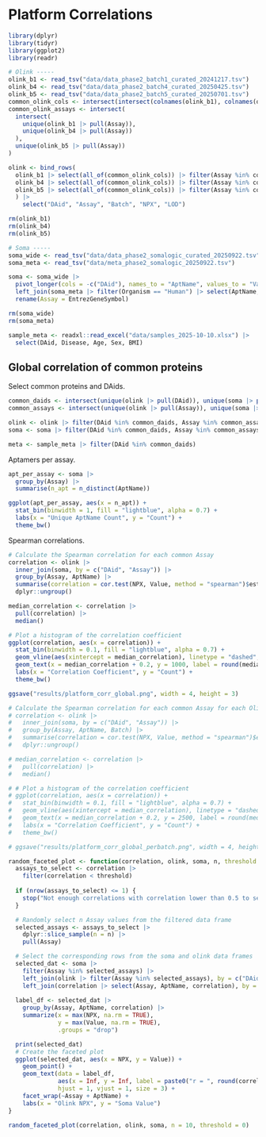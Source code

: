 # Platform Correlations

```r
library(dplyr)
library(tidyr)
library(ggplot2)
library(readr)
```

```r
# Olink -----
olink_b1 <- read_tsv("data/data_phase2_batch1_curated_20241217.tsv")
olink_b4 <- read_tsv("data/data_phase2_batch4_curated_20250425.tsv")
olink_b5 <- read_tsv("data/data_phase2_batch5_curated_20250701.tsv")
common_olink_cols <- intersect(intersect(colnames(olink_b1), colnames(olink_b4)), colnames(olink_b5))
common_olink_assays <- intersect(
  intersect(
    unique(olink_b1 |> pull(Assay)), 
    unique(olink_b4 |> pull(Assay))
  ), 
  unique(olink_b5 |> pull(Assay))
)

olink <- bind_rows(
  olink_b1 |> select(all_of(common_olink_cols)) |> filter(Assay %in% common_olink_assays) |> mutate(Batch = 1), 
  olink_b4 |> select(all_of(common_olink_cols)) |> filter(Assay %in% common_olink_assays) |> mutate(Batch = 4),
  olink_b5 |> select(all_of(common_olink_cols)) |> filter(Assay %in% common_olink_assays) |> mutate(Batch = 5)
  ) |>
    select("DAid", "Assay", "Batch", "NPX", "LOD")

rm(olink_b1)
rm(olink_b4)
rm(olink_b5)

# Soma -----
soma_wide <- read_tsv("data/data_phase2_somalogic_curated_20250922.tsv")
soma_meta <- read_tsv("data/meta_phase2_somalogic_20250922.tsv")

soma <- soma_wide |>
  pivot_longer(cols = -c("DAid"), names_to = "AptName", values_to = "Value") |>
  left_join(soma_meta |> filter(Organism == "Human") |> select(AptName, EntrezGeneSymbol), by = "AptName") |>
  rename(Assay = EntrezGeneSymbol)

rm(soma_wide)
rm(soma_meta)

sample_meta <- readxl::read_excel("data/samples_2025-10-10.xlsx") |>
  select(DAid, Disease, Age, Sex, BMI)
```

## Global correlation of common proteins

Select common proteins and DAids.

```r
common_daids <- intersect(unique(olink |> pull(DAid)), unique(soma |> pull(DAid)))
common_assays <- intersect(unique(olink |> pull(Assay)), unique(soma |> pull(Assay)))

olink <- olink |> filter(DAid %in% common_daids, Assay %in% common_assays)
soma <- soma |> filter(DAid %in% common_daids, Assay %in% common_assays)

meta <- sample_meta |> filter(DAid %in% common_daids)
```

Aptamers per assay.

```r
apt_per_assay <- soma |>
  group_by(Assay) |>
  summarise(n_apt = n_distinct(AptName))

ggplot(apt_per_assay, aes(x = n_apt)) +
  stat_bin(binwidth = 1, fill = "lightblue", alpha = 0.7) + 
  labs(x = "Unique AptName Count", y = "Count") +
  theme_bw()
```

Spearman correlations. 

```r
# Calculate the Spearman correlation for each common Assay
correlation <- olink |>
  inner_join(soma, by = c("DAid", "Assay")) |>
  group_by(Assay, AptName) |>
  summarise(correlation = cor.test(NPX, Value, method = "spearman")$estimate) |>
  dplyr::ungroup()

median_correlation <- correlation |>
  pull(correlation) |>
  median()

# Plot a histogram of the correlation coefficient
ggplot(correlation, aes(x = correlation)) +
  stat_bin(binwidth = 0.1, fill = "lightblue", alpha = 0.7) + 
  geom_vline(aes(xintercept = median_correlation), linetype = "dashed", color = "black") +
  geom_text(x = median_correlation + 0.2, y = 1000, label = round(median_correlation, 4), color = "black", size = 5) +
  labs(x = "Correlation Coefficient", y = "Count") +
  theme_bw()

ggsave("results/platform_corr_global.png", width = 4, height = 3)
```

```r
# Calculate the Spearman correlation for each common Assay for each Olink batch
# correlation <- olink |>
#   inner_join(soma, by = c("DAid", "Assay")) |>
#   group_by(Assay, AptName, Batch) |>
#   summarise(correlation = cor.test(NPX, Value, method = "spearman")$estimate) |>
#   dplyr::ungroup()

# median_correlation <- correlation |>
#   pull(correlation) |>
#   median()

# # Plot a histogram of the correlation coefficient
# ggplot(correlation, aes(x = correlation)) +
#   stat_bin(binwidth = 0.1, fill = "lightblue", alpha = 0.7) + 
#   geom_vline(aes(xintercept = median_correlation), linetype = "dashed", color = "black") +
#   geom_text(x = median_correlation + 0.2, y = 2500, label = round(median_correlation, 4), color = "black", size = 5) +
#   labs(x = "Correlation Coefficient", y = "Count") +
#   theme_bw()

# ggsave("results/platform_corr_global_perbatch.png", width = 4, height = 3)
```

```r
random_faceted_plot <- function(correlation, olink, soma, n, threshold = 0.5) {
  assays_to_select <- correlation |>
    filter(correlation < threshold)
  
  if (nrow(assays_to_select) <= 1) {
    stop("Not enough correlations with correlation lower than 0.5 to select.")
  }

  # Randomly select n Assay values from the filtered data frame
  selected_assays <- assays_to_select |>
    dplyr::slice_sample(n = n) |>
    pull(Assay)

  # Select the corresponding rows from the soma and olink data frames
  selected_dat <- soma |>
    filter(Assay %in% selected_assays) |>
    left_join(olink |> filter(Assay %in% selected_assays), by = c("DAid", "Assay")) |>
    left_join(correlation |> select(Assay, AptName, correlation), by = c("Assay", "AptName"))
  
  label_df <- selected_dat |>
    group_by(Assay, AptName, correlation) |>
    summarize(x = max(NPX, na.rm = TRUE),
              y = max(Value, na.rm = TRUE),
              .groups = "drop")

  print(selected_dat)
  # Create the faceted plot
  ggplot(selected_dat, aes(x = NPX, y = Value)) +
    geom_point() +
    geom_text(data = label_df,
              aes(x = Inf, y = Inf, label = paste0("r = ", round(correlation, 3))),
              hjust = 1, vjust = 1, size = 3) +
    facet_wrap(~Assay + AptName) +
    labs(x = "Olink NPX", y = "Soma Value")
}

random_faceted_plot(correlation, olink, soma, n = 10, threshold = 0)
```